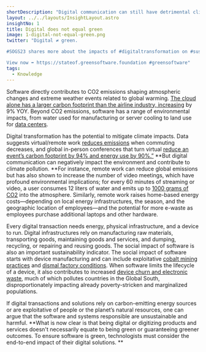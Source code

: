 ```yaml
---
shortDescription: "Digital communication can still have detrimental climate effects"
layout: ../../layouts/InsightLayout.astro
insightNo: 1
title: Digital does not equal green
image: 1-digital-not-equal-green.png
twitter: "Digital ≠ green. 

#SOGS23 shares more about the impacts of #digitaltransformation on #sustainability and what technologists can do to reduce software's environmental impact.

View now ➡️ https://stateof.greensoftware.foundation #greensoftware"
tags:
  - Knowledge
---
```


Software directly contributes to CO2 emissions shaping atmospheric changes and extreme weather events related to global warming. [The cloud alone has a larger carbon footprint than the airline industry, increasing](https://thereader.mitpress.mit.edu/the-staggering-ecological-impacts-of-computation-and-the-cloud/) by 9% YOY. Beyond CO2 emissions, software has a range of environmental impacts, from water used for manufacturing or server cooling to land use for [data centers](https://journals.sagepub.com/doi/pdf/10.1177/2053951715592429).

Digital transformation has the potential to mitigate climate impacts. Data suggests virtual/remote work [reduces emissions](https://hbr.org/2022/03/is-remote-work-actually-better-for-the-environment) when commuting decreases, and global in-person conferences that turn virtual [reduce an event’s carbon footprint by 94% and energy use by 90%.”](https://www.nature.com/articles/s41467-021-27251-2) **But digital communication can negatively impact the environment and contribute to climate pollution. **For instance, remote work can reduce global emissions but has also shown to increase the number of video meetings, which have profound environmental implications; for every 60 minutes of streaming or video, a user consumes 12 liters of water and emits up to [1000 grams of CO2](https://www.forbes.com/sites/quickerbettertech/2021/01/24/turning-off-your-camera-in-video-calls-could-cut-carbon-emissions-by-96and-other-small-business-tech-news/?sh=232a3f252b78) into the atmosphere. Similarly, remote work raises home-based energy costs—depending on local energy infrastructures, the season, and the geographic location of employees—and the potential for more e-waste as employees purchase additional laptops and other hardware.

Every digital transaction needs energy, physical infrastructure, and a device to run. Digital infrastructures rely on manufacturing raw materials, transporting goods, maintaining goods and services, and dumping, recycling, or repairing and reusing goods. The social impact of software is also an important sustainability indicator. The social impact of software starts with device manufacturing and can include exploitative [cobalt mining practices](https://www.forbes.com/sites/michaelposner/2023/02/09/as-demand-soars-for-cobalt-used-in-electric-car-batteries-heres-what-companies-need-to-do-in-the-democratic-republic-of-congo/?sh=1ee654066471) and [dismal factory conditions](https://internethealthreport.org/2019/technologys-inhumane-underbelly/). When software limits the lifecycle of a device, it also contributes to increased [device churn and electronic waste](https://www.mdpi.com/2071-1050/13/9/5302), much of which pollutes countries in the Global South, disproportionately impacting already poverty-stricken and marginalized populations.

If digital transactions and solutions rely on carbon-emitting energy sources or are exploitative of people or the planet’s natural resources, one can argue that the software and systems responsible are unsustainable and harmful. **What is now clear is that being digital or digitizing products and services doesn't necessarily equate to being green or guaranteeing greener outcomes. To ensure software is green, technologists must consider the end-to-end impact of their digital solutions. **
